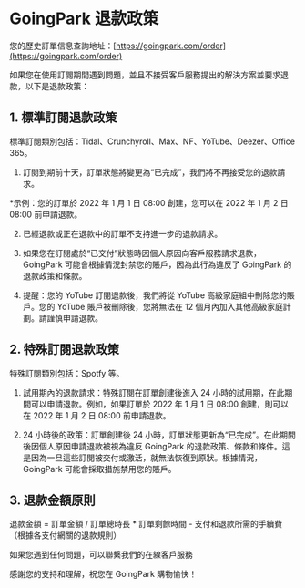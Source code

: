 # GoingPark 退款政策

您的歷史訂單信息查詢地址：[https://goingpark.com/order](https://goingpark.com/order)

如果您在使用訂閱期間遇到問題，並且不接受客戶服務提出的解決方案並要求退款，以下是退款政策：

## 1. 標準訂閱退款政策

標準訂閱類別包括：Tidal、Crunchyroll、Max、NF、YoTube、Deezer、Office 365。

1. 訂閱到期前十天，訂單狀態將變更為“已完成”，我們將不再接受您的退款請求。

\*示例：您的訂單於 2022 年 1 月 1 日 08:00 創建，您可以在 2022 年 1 月 2 日 08:00 前申請退款。

2. 已經退款或正在退款中的訂單不支持進一步的退款請求。

3. 如果您在訂閱處於“已交付”狀態時因個人原因向客戶服務請求退款，GoingPark 可能會根據情況封禁您的賬戶，因為此行為違反了 GoingPark 的退款政策和條款。

4. 提醒：您的 YoTube 訂閱退款後，我們將從 YoTube 高級家庭組中刪除您的賬戶。您的 YoTube 賬戶被刪除後，您將無法在 12 個月內加入其他高級家庭計劃。請謹慎申請退款。

## 2. 特殊訂閱退款政策

特殊訂閱類別包括：Spotfy 等。

1. 試用期內的退款請求：特殊訂閱在訂單創建後進入 24 小時的試用期，在此期間可以申請退款。例如，如果訂單於 2022 年 1 月 1 日 08:00 創建，則可以在 2022 年 1 月 2 日 08:00 前申請退款。

2. 24 小時後的政策：訂單創建後 24 小時，訂單狀態更新為“已完成”。在此期間後因個人原因申請退款被視為違反 GoingPark 的退款政策、條款和條件。這是因為一旦這些訂閱被交付或激活，就無法恢復到原狀。根據情況，GoingPark 可能會採取措施禁用您的賬戶。

## 3. 退款金額原則

退款金額 = 訂單金額 / 訂單總時長 * 訂單剩餘時間 - 支付和退款所需的手續費（根據各支付網關的退款規則）

如果您遇到任何問題，可以聯繫我們的在線客戶服務

感謝您的支持和理解，祝您在 GoingPark 購物愉快！
